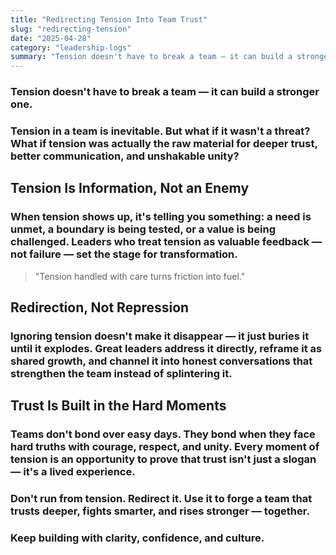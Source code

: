 ```yaml
---
title: "Redirecting Tension Into Team Trust"
slug: "redirecting-tension"
date: "2025-04-28"
category: "leadership-logs"
summary: "Tension doesn't have to break a team — it can build a stronger one."
---
```


<h3 className="italic text-center mb-12">
  Tension doesn't have to break a team — it can build a stronger one.
</h3>

<h3 className="mb-8">
  Tension in a team is inevitable. But what if it wasn't a threat? What if tension was actually the raw material for deeper trust, better communication, and unshakable unity?
</h3>

## Tension Is Information, Not an Enemy

<h3 className="mb-8">
  When tension shows up, it's telling you something: a need is unmet, a boundary is being tested, or a value is being challenged. Leaders who treat tension as valuable feedback — not failure — set the stage for transformation.
</h3>

<blockquote className="border-l-4 border-yellow-500 pl-4 italic text-xl mb-8">
  "Tension handled with care turns friction into fuel."
</blockquote>

## Redirection, Not Repression

<h3 className="mb-8">
  Ignoring tension doesn't make it disappear — it just buries it until it explodes. Great leaders address it directly, reframe it as shared growth, and channel it into honest conversations that strengthen the team instead of splintering it.
</h3>

## Trust Is Built in the Hard Moments

<h3 className="mb-8">
  Teams don't bond over easy days. They bond when they face hard truths with courage, respect, and unity. Every moment of tension is an opportunity to prove that trust isn't just a slogan — it's a lived experience.
</h3>

<h3 className="font-semibold mt-12">
  Don't run from tension. Redirect it. Use it to forge a team that trusts deeper, fights smarter, and rises stronger — together.
</h3>

<h3 className="text-center text-md text-gray-700 mt-16">
  Keep building with clarity, confidence, and culture.
</h3>
